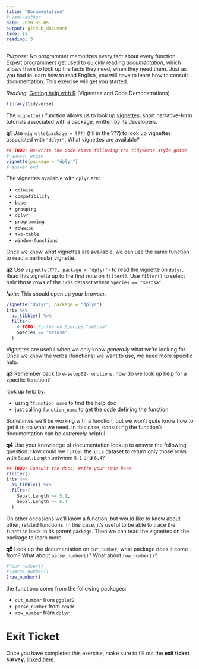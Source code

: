 ```yaml
---
title: "Documentation"
# yaml-author
date: 2020-05-05
output: github_document
time: 15
reading: 3
---
```


*Purpose*: No programmer memorizes every fact about every function. Expert
programmers get used to quickly reading *documentation*, which allows them to
look up the facts they need, when they need them. Just as you had to learn how
to read English, you will have to learn how to consult documentation. This
exercise will get you started.

*Reading*: [Getting help with R](https://www.r-project.org/help.html) (Vignettes and Code Demonstrations)

```r
library(tidyverse)
```

The `vignette()` function allows us to look up
[vignettes](https://stat.ethz.ch/R-manual/R-devel/library/utils/html/vignette.html);
short narrative-form tutorials associated with a package, written by its
developers.

__q1__ Use `vignette(package = ???)` (fill in the ???) to look up vignettes
associated with `"dplyr"`. What vignettes are available?

```r
## TODO: Re-write the code above following the tidyverse style guide
# answer begin
vignette(package = "dplyr")
# answer end
```
<!-- answer-begin -->
The vignettes available with `dplyr` are:

 - `colwise`
 - `compatibility`
 - `base`
 - `grouping`
 - `dplyr`
 - `programming`
 - `rowwise`
 - `two-table`
 - `window-functions`
 
<!-- answer-end -->

Once we know *what* vignettes are available, we can use the same function to
read a particular vignette.

__q2__ Use `vignette(???, package = "dplyr")` to read the vignette on `dplyr`.
Read this vignette up to the first note on `filter()`. Use `filter()` to select
only those rows of the `iris` dataset where `Species == "setosa"`.

*Note*: This should open up your browser.

```r
vignette("dplyr", package = "dplyr")
iris %>%
  as_tibble() %>%
  filter(
    # TODO: Filter on Species "setosa"
    Species == "setosa"
  )
```

Vignettes are useful when we only know *generally* what we're looking for. Once
we know the verbs (functions) we want to use, we need more specific help.

__q3__ Remember back to `e-setup02-functions`; how do we look up help for a
specific function?

<!-- answer-begin -->
look up help by:

 - using `?function_name` to find the help doc
 - just calling `function_name` to get  the code defining the function

<!-- answer-end -->

Sometimes we'll be working with a function, but we won't *quite* know how to get
it to do what we need. In this case, consulting the function's documentation can
be *extremely* helpful.

__q4__ Use your knowledge of documentation lookup to answer the following
question: How could we `filter` the `iris` dataset to return only those rows
with `Sepal.Length` between `5.1` and `6.4`?

```r
## TODO: Consult the docs; Write your code here
?filter()
iris %>% 
  as_tibble() %>% 
  filter(
    Sepal.Length >= 5.1,
    Sepal.Length <= 6.4
  )
```


On other occasions we'll know a function, but would like to know about other,
related functions. In this case, it's useful to be able to trace the `function`
back to its parent `package`. Then we can read the vignettes on the package to
learn more.

__q5__ Look up the documentation on `cut_number`; what package does it come
from? What about `parse_number()`? What about `row_number()`?
```r
#?cut_number()
#?parse_number()
?row_number()
```
<!-- answer-begin -->
the functions come from the following packages:

 - `cut_number` from `ggplot2`
 - `parse_number` from `readr`
 - `row_number` from `dplyr`
 
<!-- answer-end -->

<!-- include-exit-ticket -->
# Exit Ticket
<!-- -------------------------------------------------- -->

Once you have completed this exercise, make sure to fill out the **exit ticket survey**, [linked here](https://docs.google.com/forms/d/e/1FAIpQLSeuq2LFIwWcm05e8-JU84A3irdEL7JkXhMq5Xtoalib36LFHw/viewform?usp=pp_url&entry.693978880=e-setup03-docs-assignment.Rmd).
